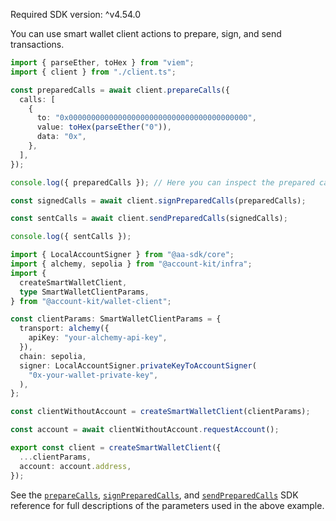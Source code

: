 <Info>Required SDK version: ^v4.54.0</Info>

You can use smart wallet client actions to prepare, sign, and send transactions.

<CodeBlocks>

```ts twoslash title="sendCalls.ts" focus={4-20}
import { parseEther, toHex } from "viem";
import { client } from "./client.ts";

const preparedCalls = await client.prepareCalls({
  calls: [
    {
      to: "0x0000000000000000000000000000000000000000",
      value: toHex(parseEther("0")),
      data: "0x",
    },
  ],
});

console.log({ preparedCalls }); // Here you can inspect the prepared calls before signing.

const signedCalls = await client.signPreparedCalls(preparedCalls);

const sentCalls = await client.sendPreparedCalls(signedCalls);

console.log({ sentCalls });
```

```ts twoslash title="client.ts"
import { LocalAccountSigner } from "@aa-sdk/core";
import { alchemy, sepolia } from "@account-kit/infra";
import {
  createSmartWalletClient,
  type SmartWalletClientParams,
} from "@account-kit/wallet-client";

const clientParams: SmartWalletClientParams = {
  transport: alchemy({
    apiKey: "your-alchemy-api-key",
  }),
  chain: sepolia,
  signer: LocalAccountSigner.privateKeyToAccountSigner(
    "0x-your-wallet-private-key",
  ),
};

const clientWithoutAccount = createSmartWalletClient(clientParams);

const account = await clientWithoutAccount.requestAccount();

export const client = createSmartWalletClient({
  ...clientParams,
  account: account.address,
});
```

</CodeBlocks>

See the [`prepareCalls`](/docs/wallets/reference/account-kit/wallet-client/functions/prepareCalls),
[`signPreparedCalls`](/docs/wallets/reference/account-kit/wallet-client/functions/signPreparedCalls),
and [`sendPreparedCalls`](/docs/wallets/reference/account-kit/wallet-client/functions/sendPreparedCalls)
SDK reference for full descriptions of the parameters used in the above example.
